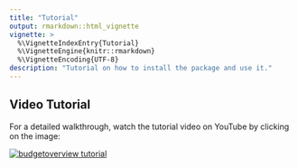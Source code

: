 ```yaml
---
title: "Tutorial"
output: rmarkdown::html_vignette
vignette: >
  %\VignetteIndexEntry{Tutorial}
  %\VignetteEngine{knitr::rmarkdown}
  %\VignetteEncoding{UTF-8}
description: "Tutorial on how to install the package and use it."
---
```

## Video Tutorial

For a detailed walkthrough, watch the tutorial video on YouTube by clicking on the image: 

[![budgetoverview tutorial](http://img.youtube.com/vi/xnLOWzq-Ftw/0.jpg)](https://youtu.be/xnLOWzq-Ftw)
